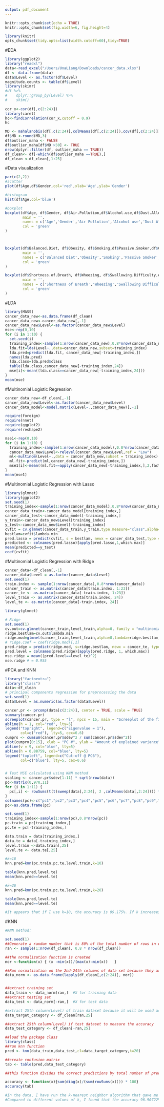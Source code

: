 ```yaml
---
output: pdf_document
---
```


```r
knitr::opts_chunk$set(echo = TRUE)
knitr::opts_chunk$set(fig.width=6, fig.height=4) 
```

```r
library(knitr)
opts_chunk$set(tidy.opts=list(width.cutoff=60),tidy=TRUE)
```

#EDA
```r
library(ggplot2)
library("readxl")
data<-read_excel("/Users/UnaLiang/Downloads/cancer_data.xlsx")
df <- data.frame(data)
data$Level <- as.factor(df$Level)
magnitude.counts <- table(df$Level)
library(skimr)
#df %>%
#    dplyr::group_by(Level) %>%
#    skim()
    
cor_x<-cor(df[,c(2:24)])
library(caret)
hc<-findCorrelation(cor_x,cutoff = 0.9)
hc

MD <- mahalanobis(df[,c(2:24)],colMeans(df[,c(2:24)]),cov(df[,c(2:24)]))
df$MD <-round(MD,3)
df$outlier_maha <- FALSE
df$outlier_maha[df$MD >50] <- TRUE
nrow(dplyr::filter(df, outlier_maha == TRUE))
df_clean<- df[-which(df$outlier_maha ==TRUE),]
df_clean <-df_clean[,1:25] 
```

#Data visualization
```r
par(c(2,2))
#scatter
plot(df$Age,df$Gender,col='red',xlab='Age',ylab='Gender')

#histogram
hist(df$Age,col='blue')

#boxplot
boxplot(df$Age, df$Gender, df$Air.Pollution,df$Alcohol.use,df$Dust.Allergy, df$OccuPational.Hazards, df$Genetic.Risk,df$chronic.Lung.Disease,
        main = '',
        names = c('Age','Gender','Air Pollution','Alcohol use','Dust Allergy','OccuPational Hazards','Genetic Risk','chronic Lung Disease'),
        col = 'green'
)



boxplot(df$Balanced.Diet, df$Obesity, df$Smoking,df$Passive.Smoker,df$Chest.Pain,df$Coughing.of.Blood,df$Fatigue,df$Weight.Loss,
        main = '',
        names = c('Balanced Diet','Obesity','Smoking','Passive Smoker','Chest Pain','Coughing of Blood','Fatigue','Weight Loss'),
        col = 'green'
)

boxplot(df$Shortness.of.Breath, df$Wheezing, df$Swallowing.Difficulty,df$Clubbing.of.Finger.Nails,df$Frequent.Cold,df$Dry.Cough,df$Snoring,
        main = '',
        names = c('Shortness of Breath','Wheezing','Swallowing Difficulty','Clubbing of Finger Nails','Frequent Cold','Dry Cough','Snoring'),
        col = 'green'
)

```
#LDA
```r
library(MASS)
cancer_data_new<-as.data.frame(df_clean)
cancer_data_new<-cancer_data_new[,-1]
cancer_data_new$Level<-as.factor(cancer_data_new$Level)
mse<-rep(0,10)
for (i in 1:10) {
  set.seed(i)
  training_index<-sample(1:nrow(cancer_data_new),0.8*nrow(cancer_data_new))
  lda.fit=lda(Level~.,data=cancer_data_new,subset=training_index)
  lda.pred=predict(lda.fit, cancer_data_new[-training_index,])
  names(lda.pred)
  lda.class=lda.pred$class
  table(lda.class,cancer_data_new[-training_index,24])
  mse[i]<-mean((lda.class==cancer_data_new[-training_index,24]))
}
mean(mse)
```

#Multinomial Logistic Regression

```r
cancer_data_new<-df_clean[,-1]
cancer_data_new$Level<-as.factor(cancer_data_new$Level)
cancer_data_model<-model.matrix(Level~.,cancer_data_new)[,-1]

require(foreign)
require(nnet)
require(ggplot2)
require(reshape2)

mse1<-rep(0,10)
for (i in 1:10) {
  training_index<-sample(1:nrow(cancer_data_model),0.8*nrow(cancer_data_model))
  cancer_data_new$Level<-relevel(cancer_data_new$Level,ref = "Low")
  ml<-multinom(Level~.,data = cancer_data_new,subset = training_index)
  ml.fit<-predict(ml,cancer_data_new[-training_index,])
  mse1[i]<-mean((ml.fit==apply(cancer_data_new[-training_index,],2,factor))^2)
}
mean(mse1)


```
#Multinomial Logistic Regression with Lasso
```r
library(glmnet)
library(ggplot2)
set.seed(1)
training_index<-sample(1:nrow(cancer_data_model),0.8*nrow(cancer_data_model))
cancer_data_train<-cancer_data_model[training_index,]
cancer_data_test<-cancer_data_model[-training_index,]
y_train<-cancer_data_new$Level[training_index]
y_test<-cancer_data_new$Level[-training_index]
cvfit = cv.glmnet(cancer_data_train,y_train,type.measure="class",alpha=1,family="multinomial")
bestlam=cvfit$lambda.min
pred.lasso = predict(cvfit, s = bestlam, newx = cancer_data_test,type = "response")
predicted <- colnames(pred.lasso)[apply(pred.lasso,1,which.max)]
mean(predicted==y_test)
coef(cvfit)
```



#Multinomial Logistic Regression with Ridge
```r
cancer_data<-df_clean[,-1]
cancer_data$Level = as.factor(cancer_data$Level)
set.seed(1)
train.index <- sample(1:nrow(cancer_data),0.8*nrow(cancer_data))
cancer_train <- as.matrix(cancer_data[train.index, 1:23])
cancer_te <- as.matrix(cancer_data[-train.index, 1:23])
level_train <- as.matrix(cancer_data[train.index, 24])
level_te <- as.matrix(cancer_data[-train.index, 24])

library(glmnet)

# Ridge
set.seed(1)
cv.out=cv.glmnet(cancer_train,level_train,alpha=0, family = "multinomial") 
ridge.bestlam=cv.out$lambda.min
ridge.mod=glmnet(cancer_train,level_train,alpha=0,lambda=ridge.bestlam, family = "multinomial")
# ridge.coef = coef(ridge.mod)[,1]
pred.ridge = predict(ridge.mod, s=ridge.bestlam, newx = cancer_te, type="response")
pred.level = colnames(pred.ridge)[apply(pred.ridge, 1, which.max)]
mse.ridge = mean((pred.level==level_te)^2)
mse.ridge # = 0.955
```

#PCA and KNN
```r
library("factoextra")
library("class")
data<-df_clean
# principal components regression for preprocessing the data
set.seed(1)
data$Level = as.numeric(as.factor(data$Level))

cancer.pr <- prcomp(data[c(2:24)], center = TRUE, scale = TRUE)
summary(cancer.pr)
screeplot(cancer.pr, type = "l", npcs = 15, main = "Screeplot of the first 15 PCs")
abline(h = 1, col="red", lty=5)
legend("topright", legend=c("Eigenvalue = 1"),
       col=c("red"), lty=5, cex=0.6)
cumpro <- cumsum(cancer.pr$sdev^2 / sum(cancer.pr$sdev^2))
plot(cumpro[0:15], xlab = "PC #", ylab = "Amount of explained variance", main = "Cumulative variance plot")
abline(v = 9, col="blue", lty=5)
abline(h = 0.88759, col="blue", lty=5)
legend("topleft", legend=c("Cut-off @ PC6"),
       col=c("blue"), lty=5, cex=0.6)


# Test MSE calculated using KNN method
scaling <- cancer.pr$sdev[1:11] * sqrt(nrow(data))
pc<-matrix(0,970,11)
for (i in 1:11) {
  pc[,i] <- rowSums(t(t(sweep(data[,2:24], 2 ,colMeans(data[,2:24]))) * cancer.pr$rotation[,i]) / scaling[i])
}
colnames(pc)<-c("pc1","pc2","pc3","pc4","pc5","pc6","pc7","pc8","pc9","pc10","pc11")
pc<-as.data.frame(pc)

set.seed(1)
training_index<-sample(1:nrow(pc),0.8*nrow(pc))
pc.train = pc[training_index,]
pc.te = pc[-training_index,]

data.train = data[training_index,]
data.te = data[-training_index,]
level.train <-data.train[,25]
level.te <- data.te[,25]

#k=10
knn.pred=knn(pc.train,pc.te,level.train,k=10)

table(knn.pred,level.te)
mean(knn.pred==level.te)

#k=20
knn.pred=knn(pc.train,pc.te,level.train,k=20)

table(knn.pred,level.te)
mean(knn.pred==level.te)

#It appears that if I use k=10, the accuracy is 89.175%. If k increases to 20, then the accuracy is 88.66%. 


```

#KNN
```r
#KNN method:

set.seed(1)
##Generate a random number that is 80% of the total number of rows in data set.
ran <- sample(1:nrow(df_clean), 0.8 * nrow(df_clean)) 

##the normalization function is created
nor <-function(x) { (x -min(x))/(max(x)-min(x))   }

##Run normalization on the 2nd-24th columns of data set because they are the predictors
data_norm <- as.data.frame(lapply(df_clean[,c(2:24)], nor))


##extract training set
data_train <- data_norm[ran,]  #X for training data
##extract testing set
data_test <- data_norm[-ran,]  #X for test data

#extract 25th column(Level) of train dataset because it will be used as 'cl' argument in knn function.
data_target_category <- df_clean[ran,25]

##extract 25th column(Level) if test dataset to measure the accuracy
data_test_category <- df_clean[-ran,25]

##load the package class
library(class)
##run knn function
pred <- knn(data_train,data_test,cl=data_target_category,k=20)

##create confusion matrix
tab <- table(pred,data_test_category)

##this function divides the correct predictions by total number of predictions that tell us how accurate the model is.

accuracy <- function(x){sum(diag(x)/(sum(rowSums(x)))) * 100}
accuracy(tab)

#In the data, I have run the k-nearest neighbor algorithm that gave me 96.90722% accurate result. 
#Compared to different values of k, I found that the accuracy 96.90722% is good enough under k value equals to 20.

```



